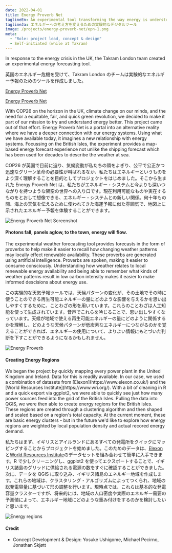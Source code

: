 ```yaml
---
date: 2022-04-01
title: Energy Proverb Net
taglineEn: An experimental tool transforming the way energy is understood
taglineJa: エネルギーへの考え方を変えるための実験的なデジタルツール
image: /projects/energy-proverb-net/epn-1.png
meta:
  - "Role: project lead, concept & design"
  - Self-initiated (while at Takram)
---
```



<Bilingual>
In response to the energy crisis in the UK, the Takram London team created an experimental energy forecasting tool.

英国のエネルギー危機を受けて、Takram London のチームは実験的なエネルギー予報のためのツールを作成しました。

</Bilingual>
<Bilingual>

[Energy Proverb Net](https://www.energyproverb.net/)

[Energy Proverb Net](https://www.energyproverb.net/)

</Bilingual>

<Bilingual>
With COP26 on the horizon in the UK, climate change on our minds, and the need for a equitable, fair, and quick green revolution, we decided to make it part of our mission to try and understand energy better. This project came out of that effort. Energy Proverb Net is a portal into an alternative reality where we have a deeper connection with our energy systems. Using what we have available today, it imagines a new relationship with energy systems. Focussing on the British Isles, the experiment provides a map-based energy forecast experience not unlike the shipping forecast which has been used for decades to describe the weather at sea.

COP26 が英国で目前に迫り、気候変動が私たちの頭をよぎり、公平で公正かつ迅速なグリーン革命の必要性が叫ばれるなか、私たちはエネルギーというものをより深く理解することを目的としてプロジェクトをはじめました。そこから生まれた Energy Proverb Net は、私たちがエネルギー・システムと今よりも深いつながりを持つような架空の世界への入り口です。現在利用可能なものや実在するものをとおして想像できる、エネルギー・システムとの新しい関係。何十年もの間、海上の天気を伝えるために使われてきた海運予報に似た雰囲気で、地図上に示されたエネルギー予報を体験することができます。

</Bilingual>

![Energy Proverb Net Screenshot](/projects/energy-proverb-net/epn-2.png)

#### Photons fall, panels aglow, to the town, energy will flow.

<Bilingual>
The experimental weather forecasting tool provides forecasts in the form of proverbs to help make it easier to recall how changing weather patterns may locally effect renewable availability. These proverbs are generated using artificial intelligence. Proverbs are spoken, making it easier to consume consciously. Understanding how weather relates to local renewable energy availability and being able to remember what kinds of weather patterns result in low carbon intensity makes it easier to make informed descisions about energy use.

この実験的な天気予報ツールでは、天候パターンの変化が、その土地でその時に使うことのできる再生可能エネルギーの量にどのような影響を与えるかを思い出しやすくするために、ことわざの形を用いています。これらのことわざは人工知能を使って生成されています。音声でこれらを吟じることで、思い出しやすくなっています。天候が地域で使える再生可能エネルギーの量にどのように関係するかを理解し、どのような天候パターンが低炭素なエネルギーにつながるのかを覚えることができれば、エネルギーの使用について、よりよい情報にもとづいた判断を下すことができるようになるかもしれません。

</Bilingual>

![Energy Proverb](/projects/energy-proverb-net/epn-3.png)

#### Creating Energy Regions

<Bilingual>
We began the project by quickly mapping every power plant in the United Kingdom and Ireland. Data for this is readily available. In our case, we used a combination of datasets from [Elexon](https://www.elexon.co.uk/) and the [World Resources Institute](https://www.wri.org/). With a bit of cleaning in R and a quick export via ggplot2, we were able to quickly see just how many power sources feed into the grid of the British Isles. Pulling the data into QGIS, we were then able to create energy regions for the British isles. These regions are created through a clustering algorithm and then shaped and scaled based on a region's total capacity. At the current moment, these are basic energy clusters - but in the future we'd like to explore how energy regions are weighted by local population density and actual recored energy demand.

私たちはまず、イギリスとアイルランドにあるすべての発電所をクイックにマッピングすることからプロジェクトを始めました。このためのデータは、[Elexon](https://www.elexon.co.uk/)と[World Resources Institute](https://www.wri.org/)のデータセットを組み合わせて簡単に入手できます。R で少しクリーニングし、ggplot2 を使ってエクスポートすることで、イギリス諸島のグリッドに供給される電源の数をすぐに確認することができました。次に、データを QGIS に取り込み、イギリス諸島のエネルギー地域を作成します。これらの地域は、クラスタリング・アルゴリズムによってつくられ、地域の総発電容量に基づいて形の調整を行います。現時点では、これらは基本的な発電容量クラスターですが、将来的には、地域の人口密度や実際のエネルギー需要の予測値によって、エネルギー地域にどのような重み付けをするのかを検討したいと思います。

![Energy regions](/projects/energy-proverb-net/epn-4.png)

</Bilingual>

#### Credit

<Monolingual>

- Concept Development & Design: Yosuke Ushigome, Michael Pecirno, Jonathan Skjøtt

</Monolingual>
